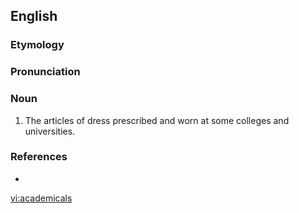 ==English==

===Etymology===
{{suffix|academic|al}}

===Pronunciation===
{{a|US}} {{IPA|/ˌæk.ə.ˈdɛm.ɪ.kəlz/}}

===Noun===
{{en-plural noun}}

# {{context|British}} The articles of dress prescribed and worn at some colleges and universities.

===References===
* {{R:Webster 1913}}

[[vi:academicals]]